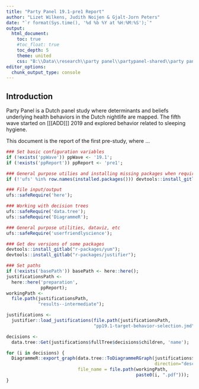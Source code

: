 ```yaml
---
title: "Party Panel 19.1-pre1 Report"
author: "Lizet Wilkens, Judith Noijen & Gjalt-Jorn Peters"
date: "`r format(Sys.time(), '%d %b %Y at %H:%M:%S');`"
output:
  html_document:
    toc: true
    #toc_float: true
    toc_depth: 5
    theme: united
    css: "B:\\Data\\research\\party panel\\partypanel-shared\\party panel reports.css"
editor_options: 
  chunk_output_type: console
---
```


Introduction
------------

Party Panel is a Dutch panel study where determinants and beliefs underlying health behaviors in the Dutch nightlife are mapped. The fifth wave started on [[[ADD]]] 2019 and explored behavior related to sleeping hygiene.

This document is the report of the first pre-study, where ... 

```r

### Set basic configuration variables
if (!exists('ppWave')) ppWave <- '19.1';
if (!exists('ppReport')) ppReport <- 'pre1';

### General purpose utilies and installing missing packages when requiring
if (!'ufs' %in% row.names(installed.packages())) devtools::install_gitlab('r-packages/ufs');

### File input/output
ufs::safeRequire('here');

### Working with decision trees
ufs::safeRequire('data.tree');
ufs::safeRequire('DiagrammeR');

### General purpose utilities, dataviz, etc
ufs::safeRequire('userfriendlyscience');

### Get dev versions of some packages
devtools::install_gitlab("r-packages/yum");
devtools::install_gitlab("r-packages/justifier");

### Set paths
if (!exists('basePath')) basePath <- here::here();
justificationsPath <-
  here::here('preparation',
             ppReport);
workingPath <-
  file.path(justificationsPath,
            "results--intermediate");

```

```r

justifications <-
  justifier::load_justifications(file.path(justificationsPath,
                                 "pp19.1-target-behavior-selection.jmd"));

```

```r

decisions <-
  data.tree::Get(justifications$fullTree$decisions$children, 'name');

for (i in decisions) {
  DiagrammeR::export_graph(data.tree::ToDiagrammeRGraph(justifications$fullTree$decisions[[i]],
                                                        direction="descend"),
                           file_name = file.path(workingPath,
                                                 paste0(i, ".pdf")));
}

```

